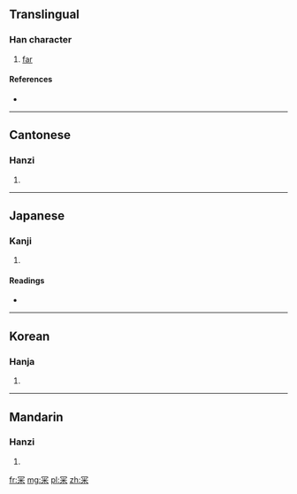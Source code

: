 ==Translingual==

===Han character===
{{Han char|rn=14|rad=冖|as=06|sn=8|four=7790<sub>4</sub>|canj=月火木 (BFD)}}

# [[far]]

====References====
* {{Han ref|kx=0130.210|dkj=01577|dj=0292.250|hdz=10303.170|uh=519E|ud=20894|bh=CBCD|bd=52173}}

----

==Cantonese==

===Hanzi===
{{yue-hanzi|jyut=|y=mei4}}

# {{defn|Cantonese|sort=冖06}}

----

==Japanese==

===Kanji===
{{ja-kanji|grade=|rs=冖06}}

# {{defn|Japanese|sort=冖06}}

====Readings====
* {{ja-readings|on=[[び]] (bi), [[み]] (mi)|kun=[[ますます]] (masumasu)}}

----

==Korean==

===Hanja===
{{ko-hanja|hangeul=미|rv=mi|mr=mi}}

# {{defn|Korean|sort=冖06}}

----

==Mandarin==

===Hanzi===
{{cmn-hanzi|pin=[[mí]] ([[mi2]])|wg=mi<sup>2</sup>}}

# {{defn|Mandarin|sort=冖06}}

[[fr:冞]]
[[mg:冞]]
[[pl:冞]]
[[zh:冞]]